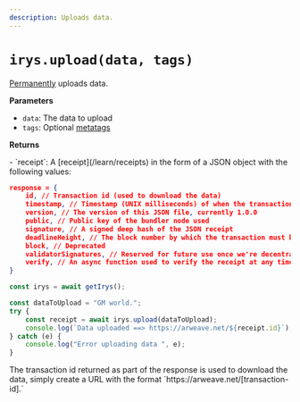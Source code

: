 ```yaml
---
description: Uploads data.
---
```



# `irys.upload(data, tags)`

[Permanently](/overview/products/permanent-data) uploads data.

**Parameters**

<div className="-mt-6" />

-   `data`: The data to upload
-   `tags`: Optional [metatags](/developer-docs/tags)

**Returns**

<div className="-mt-6" />- `receipt`: A [receipt](/learn/receipts) in the form of a JSON object with the following values:

```json
response = {
	id, // Transaction id (used to download the data)
	timestamp, // Timestamp (UNIX milliseconds) of when the transaction was created and verified
	version, // The version of this JSON file, currently 1.0.0
	public, // Public key of the bundler node used
	signature, // A signed deep hash of the JSON receipt
	deadlineHeight, // The block number by which the transaction must be finalized on Arweave
	block, // Deprecated
	validatorSignatures, // Reserved for future use once we're decentralized
	verify, // An async function used to verify the receipt at any time
}
```

```js
const irys = await getIrys();

const dataToUpload = "GM world.";
try {
	const receipt = await irys.upload(dataToUpload);
	console.log(`Data uploaded ==> https://arweave.net/${receipt.id}`);
} catch (e) {
	console.log("Error uploading data ", e);
}
```

<Callout type="info" emoji="ℹ️">
	The transaction id returned as part of the response is used to download the data, simply create a URL with the
	format `https://arweave.net/[transaction-id].`
</Callout>
